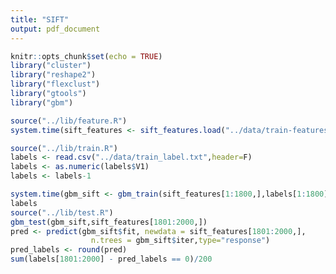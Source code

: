 ```yaml
---
title: "SIFT"
output: pdf_document
---
```


```r
knitr::opts_chunk$set(echo = TRUE)
library("cluster")
library("reshape2")
library("flexclust")
library("gtools")
library("gbm")
```

```r
source("../lib/feature.R")
system.time(sift_features <- sift_features.load("../data/train-features",new_data = TRUE))

source("../lib/train.R")
labels <- read.csv("../data/train_label.txt",header=F)
labels <- as.numeric(labels$V1)
labels <- labels-1

system.time(gbm_sift <- gbm_train(sift_features[1:1800,],labels[1:1800]))
labels
source("../lib/test.R")
gbm_test(gbm_sift,sift_features[1801:2000,])
pred <- predict(gbm_sift$fit, newdata = sift_features[1801:2000,], 
                  n.trees = gbm_sift$iter,type="response")
pred_labels <- round(pred)
sum(labels[1801:2000] - pred_labels == 0)/200
```